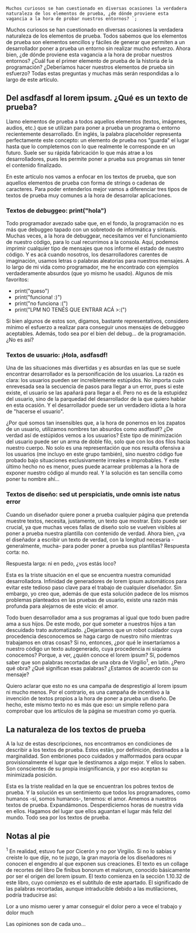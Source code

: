     Muchos curiosos se han cuestionado en diversas ocasiones la verdadera naturaleza de los elementos de prueba, ¿de dónde proviene esta vagancia a la hora de probar nuestros entornos? `;

Muchos curiosos se han cuestionado en diversas ocasiones la verdadera naturaleza de los elementos de prueba. Todos sabemos que los elementos <span className="it">de prueba</span> son elementos sencillos y fáciles de generar que permiten a un desarrollador poner a prueba un entorno sin realizar mucho esfuerzo. Ahora bien, ¿de dónde proviene esta vagancia a la hora de probar nuestros entornos? ¿Cuál fue el primer elemento de prueba de la historia de la programación? ¿Deberíamos hacer nuestros elementos de prueba sin esfuerzo? Todas estas preguntas y muchas más serán respondidas a lo largo de este artículo.

## Del asdfasdf al <span className="it">lorem ipsum</span>. ¿Qué es un texto de prueba?

Llamo <span className="it">elementos de prueba</span> a todos aquellos elementos (textos, imágenes, audios, etc.) que se utilizan para poner a prueba un programa o entorno recientemente desarrollado. En inglés, la palabra <span className="it">placeholder</span> representa perfectamente este concepto: un elemento de prueba nos "guarda" el lugar hasta que lo completemos con lo que realmente le corresponde en un futuro. Suele ser su rápida fabricación lo que más atrae a los desarrolladores, pues les permite poner a prueba sus programas sin tener el contenido finalizado.

En este artículo nos vamos a enfocar en los textos de prueba, que son aquellos elementos de prueba con forma de <span className="it">strings</span> o cadenas de caracteres. Para poder entenderlos mejor vamos a diferenciar tres tipos de textos de prueba muy comunes a la hora de desarrolar aplicaciones.

### Textos de debuggeo: print("hola")

Todo programador avezado sabe que, en el fondo, la programación no es más que debuggeo tapado con un sobretodo de informática y sintaxis. Muchas veces, a la hora de debuggear, necesitamos <span className="it">ver</span> el funcionamiento de nuestro código, para lo cual recurrimos a la consola. Aquí, podemos imprimir cualquier tipo de mensajes que nos informe el estado de nuestro código. Y es acá cuando nosotros, los desarrolladores carentes de imaginación, usamos letras o palabras aleatorias para nuestros mensajes. A lo largo de mi vida como programador, me he encontrado con ejemplos verdaderamente absurdos (que yo mismo he usado). Algunos de mis favoritos:

* print("queso")
* print("funciona! :)")
* print("no funciona :(")
* print("LPM NO TENÉS QUE ENTRAR ACÁ >:(")

Si bien algunos de estos son, digamos, bastante representativos, considero mínimo el esfuerzo a realizar para conseguir unos mensajes de debuggeo aceptables. Además, todo sea por el bien del debug... de la programación. ¿No es así?

### Textos de usuario: ¡Hola, asdfasdf!

Una de las situaciones más divertidas y es absurdas en las que se suele encontrar desarrollador es la personificación de los usuarios. La razón es clara: los usuarios pueden ser increíblemente estúpidos. No importa cuán enrevesada sea la secuencia de pasos para llegar a un error, pues si este existe, el usuario se las apañará para llegar a él. Pero no es de la estupidez del usuario, sino de la parquedad del desarrollador de la que quiero hablar en esta ocasión. Y el desarrollador puede ser un verdadero idiota a la hora de "hacerse el usuario".

¿Por qué somos tan insensibles que, a la hora de ponernos en los zapatos de un usuario, utilizamos nombres tan absurdos como asdfasdf? ¿De verdad así de estúpidos vemos a los usuarios? Este tipo de minimización del usuario puede ser un arma de doble filo, solo que con los dos filos hacia nuestro cuerpo. No solo es una representación que nos resulta ofensiva a los usuarios (me incluyo en este grupo también), sino nuestro código fue probado bajo situaciones exclusivamente irreales e improbables. Y este último hecho no es menor, pues puede acarrear problemas a la hora de exponer nuestro código al mundo real. Y la solución es tan sencilla como poner tu nombre ahí...

### Textos de diseño: sed ut perspiciatis, unde omnis iste natus error

Cuando un diseñador quiere poner a prueba cualquier página que pretenda muestre textos, necesita, justamente, un texto que mostrar. Esto puede ser crucial, ya que muchas veces fallas de diseño solo se vuelven visibles al poner a prueba nuestra plantilla con contenido de verdad. Ahora bien, ¿va el diseñador a escribir un texto de verdad, con la longitud necesaria -generalmente, mucha- para poder poner a prueba sus plantillas? Respuesta corta: no.

Respuesta larga: ni en pedo, ¿vos estás loco?

Esta es la triste situación en el que se encuentra nuestra comunidad desarrolladora. Infinidad de generadores de <span className="it">lorem ipsum</span> automáticos para evitar este tedioso paso clave para el trabajo de cualquier diseñador. Sin embargo, yo creo que, además de que esta solución padece de los mismos problemas planteados en las pruebas de usuario, existe una razón más profunda para alejarnos de este vicio: el amor.

Todo buen desarrollador ama a sus programas al igual que todo buen padre ama a sus hijos. De este modo, por qué someter a nuestros hijos a tan descuidado trato automatizado. ¿Dejaríamos que un robot cuidador cuya procedencia desconocemos se haga cargo de nuestro niño mientras trabajamos en otras cosas? Si no, entonces, ¿por qué le insertaríamos a nuestro código un texto autogenerado, cuya procedencia ni siquiera conocemos? Porque, a ver, ¿quién conoce el <span className="it">lorem ipsum</span>? Sí, podemos saber que son palabras recortadas de una obra de Virgilio<sup>1</sup>, en latín. ¿Pero qué obra? ¿Qué significan esas palabras? ¿Estamos de acuerdo con su mensaje?

Quiero aclarar que esto no es una campaña de desprestigio al lorem ipsum ni mucho menos. Por el contrario, es una campaña de incentivo a la invención de textos propios a la hora de poner a prueba un diseño. De hecho, este mismo texto no es más que eso: un simple relleno para comprobar que los artículos de la página se muestran como yo quería. 

## La naturaleza de los textos de prueba

A la luz de estas descripciones, nos encontramos en condiciones de describir a los textos de prueba. Estos están, por definición, destinados a la marginalidad. Son embriones poco cuidados y malformados para ocupar provisionalmente el lugar que le destinamos a algo mejor. Y ellos lo saben. Son conscientes de su propia insignificancia, y por eso aceptan su minimizada posición.

Esta es la triste realidad en la que se encuentran los pobres textos de prueba. Y la solución es un sentimiento que todos los programadores, como humanos -sí, somos humanos-, tenemos: el amor. Amemos a nuestros textos de prueba. Expandámonos. Desperdiciemos horas de nuestra vida en ellos. Hagamos del lugar que ellos aguantan el lugar más feliz del mundo. Todo sea por los textos de prueba.

## Notas al pie

<sup>1</sup> En realidad, estuvo fue por Cicerón y no por Virgilio. Si no lo sabías y creíste lo que dije, no te juzgo, la gran mayoría de los diseñadores ni conocen el engendro al que exponen sus creaciones. El texto es un collage de recortes del libro <span className="it">De finibus bonorum et malorum</span>, conocido básicamente por ser el origen del <span className="it">lorem ipsum</span>. El texto comienza en la sección 1.10.32 de este libro, cuyo comienzo es el subtítulo de este apartado. El significado de las palabras recortadas, aunque intraducible debido a las mutilaciones, podría traducirse así:

<span className="it center">
    Lor a uno mismo uerer y amar conseguir el dolor pero a vece el trabajo y dolor much
</span>

Las opiniones son de cada uno...